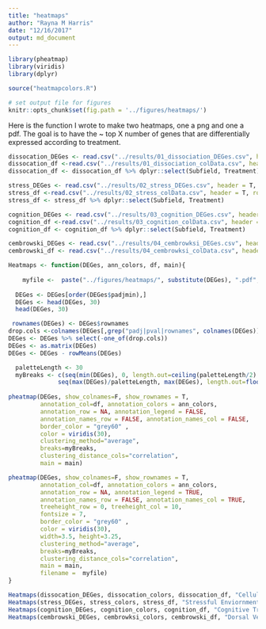 ```yaml
---
title: "heatmaps"
author: "Rayna M Harris"
date: "12/16/2017"
output: md_document
---
```


```r
library(pheatmap)
library(viridis)
library(dplyr)

source("heatmapcolors.R")

# set output file for figures 
knitr::opts_chunk$set(fig.path = '../figures/heatmaps/')
```

Here is the function I wrote to make two heatmaps, one a png and one a pdf. The goal is to have the ~ top X number of genes that are differentially expressed according to treatment.


```r
dissocation_DEGes <- read.csv("../results/01_dissociation_DEGes.csv", header = T, check.names = F)
dissocation_df <-read.csv("../results/01_dissociation_colData.csv", header = T, row.names = 1)
dissocation_df <- dissocation_df %>% dplyr::select(Subfield, Treatment)

stress_DEGes <- read.csv("../results/02_stress_DEGes.csv", header = T, check.names = F)
stress_df <-read.csv("../results/02_stress_colData.csv", header = T, row.names = 1)
stress_df <- stress_df %>% dplyr::select(Subfield, Treatment)

cognition_DEGes <- read.csv("../results/03_cognition_DEGes.csv", header = T, check.names = F)
cognition_df <-read.csv("../results/03_cognition_colData.csv", header = T, row.names = 1)
cognition_df <- cognition_df %>% dplyr::select(Subfield, Treatment)

cembrowski_DEGes <- read.csv("../results/04_cembrowksi_DEGes.csv", header = T)
cembrowski_df <- read.csv("../results/04_cembrowksi_colData.csv", header = T, row.names = 1)


```

```r
Heatmaps <- function(DEGes, ann_colors, df, main){
  
    myfile <-  paste("../figures/heatmaps/", substitute(DEGes), ".pdf", sep="")
  
  DEGes <- DEGes[order(DEGes$padjmin),]
  DEGes <- head(DEGes, 30)
  head(DEGes, 30)

 rownames(DEGes) <- DEGes$rownames
drop.cols <-colnames(DEGes[,grep("padj|pval|rownames", colnames(DEGes))])
DEGes <- DEGes %>% select(-one_of(drop.cols))
DEGes <- as.matrix(DEGes)
DEGes <- DEGes - rowMeans(DEGes)

  paletteLength <- 30
  myBreaks <- c(seq(min(DEGes), 0, length.out=ceiling(paletteLength/2) + 1), 
              seq(max(DEGes)/paletteLength, max(DEGes), length.out=floor(paletteLength/2)))
  
pheatmap(DEGes, show_colnames=F, show_rownames = T,
         annotation_col=df, annotation_colors = ann_colors, 
         annotation_row = NA, annotation_legend = FALSE,
         annotation_names_row = FALSE, annotation_names_col = FALSE,
         border_color = "grey60" ,
         color = viridis(30),
         clustering_method="average",
         breaks=myBreaks,
         clustering_distance_cols="correlation",
         main = main)  

pheatmap(DEGes, show_colnames=F, show_rownames = T,
         annotation_col=df, annotation_colors = ann_colors, 
         annotation_row = NA, annotation_legend = TRUE,
         annotation_names_row = FALSE, annotation_names_col = TRUE,
         treeheight_row = 0, treeheight_col = 10,
         fontsize = 7, 
         border_color = "grey60" ,
         color = viridis(30),
         width=3.5, height=3.25,
         clustering_method="average",
         breaks=myBreaks,
         clustering_distance_cols="correlation", 
         main = main,
         filename =  myfile)
}
```


```r
Heatmaps(dissocation_DEGes, dissocation_colors, dissocation_df, "Cellular Dissociation")
Heatmaps(stress_DEGes, stress_colors, stress_df, "Stressful Enviornment")
Heatmaps(cognition_DEGes, cognition_colors, cognition_df, "Cognitive Training")
Heatmaps(cembrowski_DEGes, cembrowksi_colors, cembrowski_df, "Dorsal Ventral Gradient")
```
